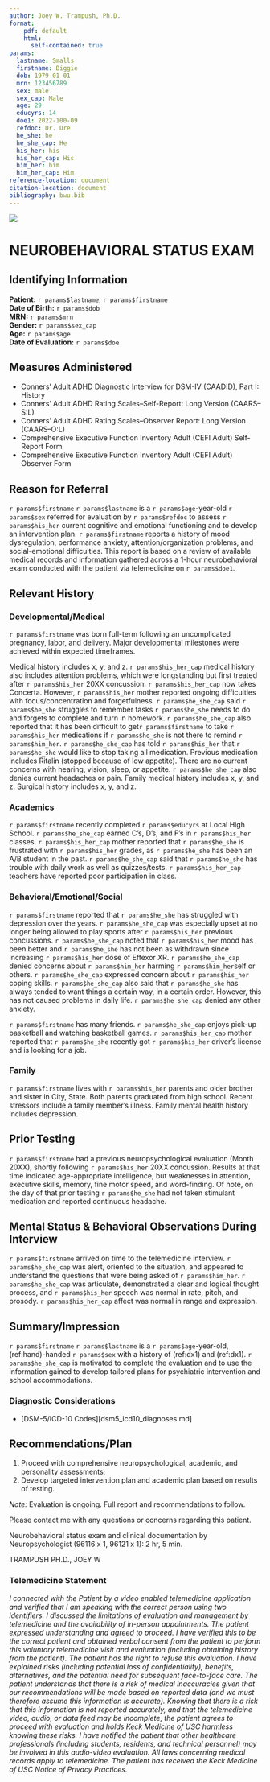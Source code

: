 ```yaml
---
author: Joey W. Trampush, Ph.D.
format:
    pdf: default
    html: 
      self-contained: true
params:
  lastname: Smalls
  firstname: Biggie
  dob: 1979-01-01
  mrn: 123456789
  sex: male
  sex_cap: Male
  age: 29
  educyrs: 14
  doe1: 2022-100-09
  refdoc: Dr. Dre
  he_she: he
  he_she_cap: He
  his_her: his
  his_her_cap: His
  him_her: him
  him_her_cap: Him
reference-location: document
citation-location: document
bibliography: bwu.bib
---
```


![](logo.png)

# NEUROBEHAVIORAL STATUS EXAM

## Identifying Information

**Patient:** `r params$lastname`, `r params$firstname`\
**Date of Birth:** `r params$dob`\
**MRN:** `r params$mrn`\
**Gender:** `r params$sex_cap`\
**Age:** `r params$age`\
**Date of Evaluation:** `r params$doe`

## Measures Administered

- Conners' Adult ADHD Diagnostic Interview for DSM-IV (CAADID), Part I: History
- Conners' Adult ADHD Rating Scales–Self-Report: Long Version (CAARS–S:L)
- Conners' Adult ADHD Rating Scales–Observer Report: Long Version (CAARS–O:L)
- Comprehensive Executive Function Inventory Adult (CEFI Adult) Self-Report Form
- Comprehensive Executive Function Inventory Adult (CEFI Adult) Observer Form

## Reason for Referral

`r params$firstname` `r params$lastname` is a `r params$age`-year-old `r params$sex` referred for evaluation by `r params$refdoc` to assess `r params$his_her` current cognitive and
emotional functioning and to develop an intervention plan. `r params$firstname`
reports a history of mood dysregulation, performance anxiety,
attention/organization problems, and social-emotional difficulties. This report
is based on a review of available medical records and information gathered
across a 1-hour neurobehavioral exam conducted with the patient via telemedicine
on `r params$doe1`.

## Relevant History

### Developmental/Medical

`r params$firstname` was born full-term following an uncomplicated pregnancy, labor,
and delivery. Major developmental milestones were achieved within expected
timeframes.

Medical history includes x, y, and z. `r params$his_her_cap` medical history also
includes attention problems, which were longstanding but first treated after
`r params$his_her` 20XX concussion. `r params$his_her_cap` now takes Concerta. However,
`r params$his_her` mother reported ongoing difficulties with focus/concentration and
forgetfulness. `r params$he_she_cap` said `r params$he_she` struggles to remember tasks
`r params$he_she` needs to do and forgets to complete and turn in homework.
`r params$he_she_cap` also reported that it has been difficult to get`r params$firstname`
to take `r params$his_her` medications if `r params$he_she` is not there to remind
`r params$him_her`. `r params$he_she_cap` has told `r params$his_her` that `r params$he_she` would
like to stop taking all medication. Previous medication includes Ritalin
(stopped because of low appetite). There are no current concerns with hearing,
vision, sleep, or appetite. `r params$he_she_cap` also denies current headaches or
pain. Family medical history includes x, y, and z. Surgical history includes x,
y, and z.

### Academics

`r params$firstname` recently completed `r params$educyrs` at Local High School.
`r params$he_she_cap` earned C's, D's, and F's in `r params$his_her` classes.
`r params$his_her_cap` mother reported that `r params$he_she` is frustrated with
`r params$his_her` grades, as `r params$he_she` has been an A/B student in the past.
`r params$he_she_cap` said that `r params$he_she` has trouble with daily work as well as
quizzes/tests. `r params$his_her_cap` teachers have reported poor participation in
class.

### Behavioral/Emotional/Social

`r params$firstname` reported that `r params$he_she` has struggled with depression over
the years. `r params$he_she_cap` was especially upset at no longer being allowed to
play sports after `r params$his_her` previous concussions. `r params$he_she_cap` noted
that `r params$his_her` mood has been better and `r params$he_she` has not been as
withdrawn since increasing `r params$his_her` dose of Effexor XR. `r params$he_she_cap`
denied concerns about `r params$him_her` harming `r params$him_her`self or others.
`r params$he_she_cap` expressed concern about `r params$his_her` coping skills.
`r params$he_she_cap` also said that `r params$he_she` has always tended to want things a
certain way, in a certain order. However, this has not caused problems in daily
life. `r params$he_she_cap` denied any other anxiety.

`r params$firstname` has many friends. `r params$he_she_cap` enjoys pick-up basketball
and watching basketball games. `r params$his_her_cap` mother reported that
`r params$he_she` recently got `r params$his_her` driver's license and is looking for a
job.

### Family

`r params$firstname` lives with `r params$his_her` parents and older brother and sister
in City, State. Both parents graduated from high school. Recent stressors
include a family member's illness. Family mental health history includes
depression.

## Prior Testing

`r params$firstname` had a previous neuropsychological evaluation (Month 20XX),
shortly following `r params$his_her` 20XX concussion. Results at that time indicated
age-appropriate intelligence, but weaknesses in attention, executive skills,
memory, fine motor speed, and word-finding. Of note, on the day of that prior
testing `r params$he_she` had not taken stimulant medication and reported continuous
headache.

## Mental Status & Behavioral Observations During Interview

`r params$firstname` arrived on time to the telemedicine interview. `r params$he_she_cap`
was alert, oriented to the situation, and appeared to understand the questions
that were being asked of `r params$him_her`. `r params$he_she_cap` was articulate,
demonstrated a clear and logical thought process, and `r params$his_her` speech was
normal in rate, pitch, and prosody. `r params$his_her_cap` affect was normal in range
and expression.

## Summary/Impression

`r params$firstname` `r params$lastname` is a `r params$age`-year-old, (ref:hand)-handed
`r params$sex` with a history of (ref:dx1) and (ref:dx1). `r params$he_she_cap` is
motivated to complete the evaluation and to use the information gained to
develop tailored plans for psychiatric intervention and school accommodations.

### Diagnostic Considerations

- [DSM-5/ICD-10 Codes][dsm5_icd10_diagnoses.md]

## Recommendations/Plan

1. Proceed with comprehensive neuropsychological, academic, and personality
   assessments;
2. Develop targeted intervention plan and academic plan based on results of
   testing.

_Note:_ Evaluation is ongoing. Full report and recommendations to follow.

Please contact me with any questions or concerns regarding this patient.

Neurobehavioral status exam and clinical documentation by Neuropsychologist
(96116 x 1, 96121 x 1): 2 hr, 5 min.

TRAMPUSH PH.D., JOEY W

### Telemedicine Statement

_I connected with the Patient by a video enabled telemedicine application and
verified that I am speaking with the correct person using two identifiers. I
discussed the limitations of evaluation and management by telemedicine and the
availability of in-person appointments. The patient expressed understanding and
agreed to proceed. I have verified this to be the correct patient and obtained
verbal consent from the patient to perform this voluntary telemedicine visit and
evaluation (including obtaining history from the patient). The patient has the
right to refuse this evaluation. I have explained risks (including potential
loss of confidentiality), benefits, alternatives, and the potential need for
subsequent face-to-face care. The patient understands that there is a risk of
medical inaccuracies given that our recommendations will be made based on
reported data (and we must therefore assume this information is accurate).
Knowing that there is a risk that this information is not reported accurately,
and that the telemedicine video, audio, or data feed may be incomplete, the
patient agrees to proceed with evaluation and holds Keck Medicine of USC
harmless knowing these risks. I have notified the patient that other healthcare
professionals (including students, residents, and technical personnel) may be
involved in this audio-video evaluation. All laws concerning medical records
apply to telemedicine. The patient has received the Keck Medicine of USC Notice
of Privacy Practices._
